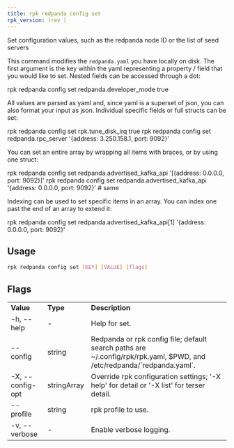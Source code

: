 ```yaml
---
title: rpk redpanda config set
rpk_version: (rev )
---
```


Set configuration values, such as the redpanda node ID or the list of seed servers

This command modifies the `redpanda.yaml` you have locally on disk. The first
argument is the key within the yaml representing a property / field that you
would like to set. Nested fields can be accessed through a dot:

rpk redpanda config set redpanda.developer_mode true

All values are parsed as yaml and, since yaml is a superset of json, you can
also format your input as json. Individual specific fields or full structs can
be set:

rpk redpanda config set rpk.tune_disk_irq true
rpk redpanda config set redpanda.rpc_server '{address: 3.250.158.1, port: 9092}'

You can set an entire array by wrapping all items with braces, or by using one
struct:

rpk redpanda config set redpanda.advertised_kafka_api '[{address: 0.0.0.0, port: 9092}]'
rpk redpanda config set redpanda.advertised_kafka_api '{address: 0.0.0.0, port: 9092}' # same

Indexing can be used to set specific items in an array. You can index one past
the end of an array to extend it:

rpk redpanda config set redpanda.advertised_kafka_api[1] '{address: 0.0.0.0, port: 9092}'

## Usage

```bash
rpk redpanda config set [KEY] [VALUE] [flags]
```

## Flags

<table>
  <tbody>
    <tr>
      <td>
        <strong>Value</strong>
      </td>
      <td>
        <strong>Type</strong>
      </td>
      <td>
        <strong>Description</strong>
      </td>
    </tr>
    <tr>
      <td>-h, --help</td>
      <td>-</td>
      <td>Help for set.</td>
    </tr>
    <tr>
      <td>--config</td>
      <td>string</td>
      <td>
        Redpanda or rpk config file; default search paths are
        ~/.config/rpk/rpk.yaml, $PWD, and /etc/redpanda/`redpanda.yaml`.
      </td>
    </tr>
    <tr>
      <td>-X, --config-opt</td>
      <td>stringArray</td>
      <td>
        Override rpk configuration settings; '-X help' for detail or '-X list'
        for terser detail.
      </td>
    </tr>
    <tr>
      <td>--profile</td>
      <td>string</td>
      <td>rpk profile to use.</td>
    </tr>
    <tr>
      <td>-v, --verbose</td>
      <td>-</td>
      <td>Enable verbose logging.</td>
    </tr>
  </tbody>
</table>
